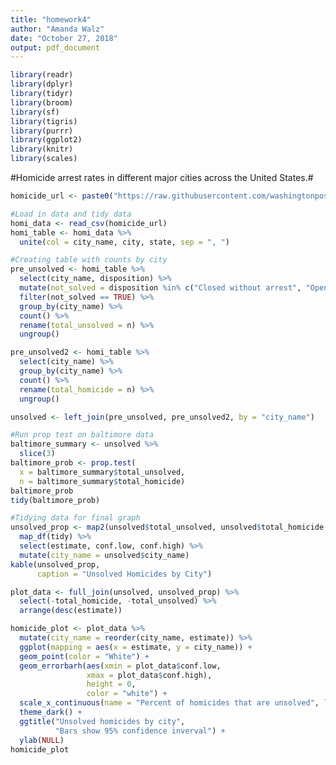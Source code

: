```yaml
---
title: "homework4"
author: "Amanda Walz"
date: "October 27, 2018"
output: pdf_document
---
```


```r


library(readr)
library(dplyr)
library(tidyr)
library(broom)
library(sf)
library(tigris)
library(purrr)
library(ggplot2)
library(knitr)
library(scales)
```
#Homicide arrest rates in different major cities across the United States.#

```r
homicide_url <- paste0("https://raw.githubusercontent.com/washingtonpost/data-homicides/master/homicide-data.csv")

#Load in data and tidy data
homi_data <- read_csv(homicide_url)
homi_table <- homi_data %>% 
  unite(col = city_name, city, state, sep = ", ")

#Creating table with counts by city
pre_unsolved <- homi_table %>% 
  select(city_name, disposition) %>%
  mutate(not_solved = disposition %in% c("Closed without arrest", "Open/No arrest")) %>% 
  filter(not_solved == TRUE) %>% 
  group_by(city_name) %>% 
  count() %>% 
  rename(total_unsolved = n) %>% 
  ungroup()

pre_unsolved2 <- homi_table %>% 
  select(city_name) %>% 
  group_by(city_name) %>% 
  count() %>% 
  rename(total_homicide = n) %>% 
  ungroup() 

unsolved <- left_join(pre_unsolved, pre_unsolved2, by = "city_name")
```

```r
#Run prop test on baltimore data 
baltimore_summary <- unsolved %>% 
  slice(3) 
baltimore_prob <- prop.test(
  x = baltimore_summary$total_unsolved,
  n = baltimore_summary$total_homicide)
baltimore_prob
tidy(baltimore_prob)
```

```r
#Tidying data for final graph
unsolved_prop <- map2(unsolved$total_unsolved, unsolved$total_homicide, prop.test) %>% 
  map_df(tidy) %>% 
  select(estimate, conf.low, conf.high) %>% 
  mutate(city_name = unsolved$city_name)
kable(unsolved_prop,
      caption = "Unsolved Homicides by City")
```

```r
plot_data <- full_join(unsolved, unsolved_prop) %>%
  select(-total_homicide, -total_unsolved) %>% 
  arrange(desc(estimate))

homicide_plot <- plot_data %>%
  mutate(city_name = reorder(city_name, estimate)) %>% 
  ggplot(mapping = aes(x = estimate, y = city_name)) +
  geom_point(color = "White") +
  geom_errorbarh(aes(xmin = plot_data$conf.low,
                 xmax = plot_data$conf.high),
                 height = 0,
                 color = "white") +
  scale_x_continuous(name = "Percent of homicides that are unsolved", labels = percent) +
  theme_dark() +
  ggtitle("Unsolved homicides by city", 
          "Bars show 95% confidence inverval") +
  ylab(NULL)
homicide_plot
```